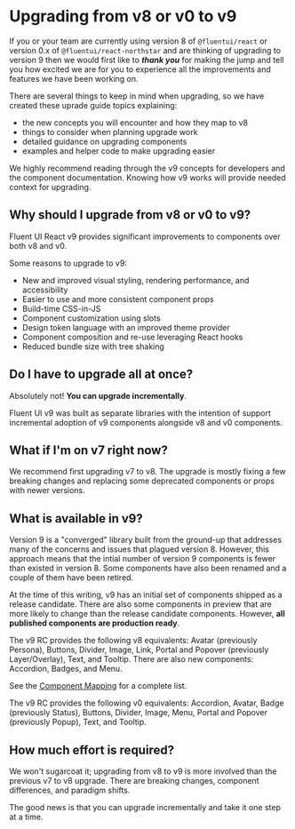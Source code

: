 
<Meta title="Concepts/Upgrading/Overview" />

# Upgrading from v8 or v0 to v9

If you or your team are currently using version 8 of `@fluentui/react` or version 0.x of `@fluentui/react-northstar` and are thinking of upgrading to version 9
then we would first like to **_thank you_** for making the jump and tell you how excited we are for you to experience all the improvements and features we have been working on.

There are several things to keep in mind when upgrading, so we have created these uprade guide topics explaining:

- the new concepts you will encounter and how they map to v8
- things to consider when planning upgrade work
- detailed guidance on upgrading components
- examples and helper code to make upgrading easier

We highly recommend reading through the v9 concepts for developers and the component documentation.
Knowing how v9 works will provide needed context for upgrading.

## Why should I upgrade from v8 or v0 to v9?

Fluent UI React v9 provides significant improvements to components over both v8 and v0.

Some reasons to upgrade to v9:

- New and improved visual styling, rendering performance, and accessibility
- Easier to use and more consistent component props
- Build-time CSS-in-JS
- Component customization using slots
- Design token language with an improved theme provider
- Component composition and re-use leveraging React hooks
- Reduced bundle size with tree shaking

## Do I have to upgrade all at once?

Absolutely not! **You can upgrade incrementally**.

Fluent UI v9 was built as separate libraries with the intention of support incremental adoption of v9 components alongside v8 and v0 components.

## What if I'm on v7 right now?

We recommend first upgrading v7 to v8. The upgrade is mostly fixing a few breaking changes and replacing some deprecated components or props with newer versions.

## What is available in v9?

Version 9 is a "converged" library built from the ground-up that addresses many of the concerns and issues that plagued version 8.
However, this approach means that the intial number of version 9 components is fewer than existed in version 8.
Some components have also been renamed and a couple of them have been retired.

At the time of this writing, v9 has an initial set of components shipped as a release candidate.
There are also some components in preview that are more likely to change than the release candidate components.
However, **all published components are production ready**.

The v9 RC provides the following v8 equivalents: Avatar (previously Persona), Buttons, Divider, Image, Link, Portal and Popover (previously Layer/Overlay), Text, and Tooltip.
There are also new components: Accordion, Badges, and Menu.

See the [Component Mapping](/docs/concepts-upgrading-from-v8-component-mapping--page) for a complete list.

The v9 RC provides the following v0 equivalents: Accordion, Avatar, Badge (previously Status), Buttons, Divider, Image, Menu, Portal and Popover (previously Popup), Text, and Tooltip.

## How much effort is required?

We won't sugarcoat it; upgrading from v8 to v9 is more involved than the previous v7 to v8 upgrade.
There are breaking changes, component differences, and paradigm shifts.

The good news is that you can upgrade incrementally and take it one step at a time.
